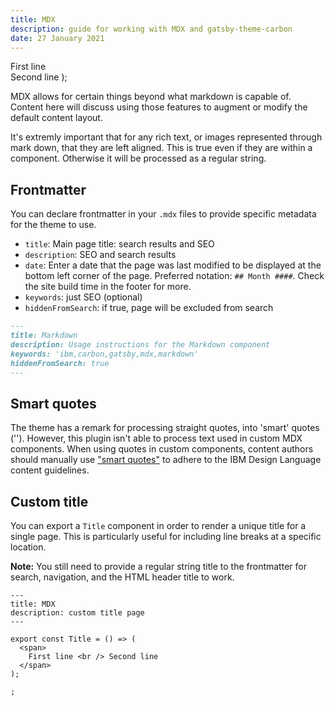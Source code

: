 ```yaml
---
title: MDX
description: guide for working with MDX and gatsby-theme-carbon
date: 27 January 2021
---
```


  <span>
    First line <br /> Second line
  </span>
);

<PageDescription>

MDX allows for certain things beyond what markdown is capable of. Content here
will discuss using those features to augment or modify the default content
layout.

It's extremly important that for any rich text, or images represented through
mark down, that they are left aligned. This is true even if they are within a
component. Otherwise it will be processed as a regular string.

</PageDescription>

## Frontmatter

You can declare frontmatter in your `.mdx` files to provide specific metadata
for the theme to use.

- `title`: Main page title: search results and SEO
- `description`: SEO and search results
- `date`: Enter a date that the page was last modified to be displayed at the
  bottom left corner of the page. Preferred notation: `## Month ####`. Check the
  site build time in the footer for more.
- `keywords`: just SEO (optional)
- `hiddenFromSearch`: if true, page will be excluded from search

```md
---
title: Markdown
description: Usage instructions for the Markdown component
keywords: 'ibm,carbon,gatsby,mdx,markdown'
hiddenFromSearch: true
---
```

## Smart quotes

The theme has a remark for processing straight quotes, into 'smart' quotes ('').
However, this plugin isn't able to process text used in custom MDX components.
When using quotes in custom components, content authors should manually use
["smart quotes"](https://www.figma.com/design-systems/) to adhere to the IBM
Design Language content guidelines.

## Custom title

You can export a `Title` component in order to render a unique title for a
single page. This is particularly useful for including line breaks at a specific
location.

**Note:** You still need to provide a regular string title to the frontmatter
for search, navigation, and the HTML header title to work.

```mdx
---
title: MDX
description: custom title page
---

export const Title = () => (
  <span>
    First line <br /> Second line
  </span>
);

;
```
